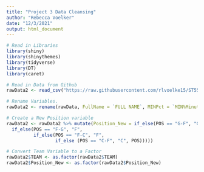 ```yaml
---
title: "Project 3 Data Cleansing"
author: "Rebecca Voelker"
date: "12/3/2021"
output: html_document
---
```


```r

# Read in Libraries
library(shiny)
library(shinythemes)
library(tidyverse)
library(DT)
library(caret)

# Read in Data from Github
rawData2 <- read_csv("https://raw.githubusercontent.com/rlvoelke15/ST558_Project3/main/rawData2.csv")

# Rename Variables.
rawData2 <- rename(rawData, FullName = `FULL NAME`, MINPct = `MIN%Minutes PercentagePercentage of team minutes used by a player while he was on the floor`, USGPct = `USG%Usage RateUsage rate, a.k.a., usage percentage is an estimate of the percentage of team plays used by a player while he was on the floor`, TOPct = `TO%Turnover RateA metric that estimates the number of turnovers a player commits per 100 possessions`, eFGPct = `eFG%Effective Shooting PercentageWith eFG%, three-point shots made are worth 50% more than two-point shots made. eFG% Formula=(FGM+ (0.5 x 3PM))/FGA`, TSPct = `TS%True Shooting PercentageTrue shooting percentage is a measure of shooting efficiency that takes into account field goals, 3-point field goals, and free throws.`, PPG = `PPGPointsPoints per game.`, RPG = `RPGReboundsRebounds per game.`, TRBPct = `TRB%Total Rebound PercentageTotal rebound percentage is estimated percentage of available rebounds grabbed by the player while the player is on the court.`, APG = `APGAssistsAssists per game.`, ASTPct = `AST%Assist PercentageAssist percentage is an estimated percentage of teammate field goals a player assisted while the player is on the court`, SPG = `SPGStealsSteals per game.`, BPG = `BPGBlocksBlocks per game.`, TOPG = `TOPGTurnoversTurnovers per game.`, VersatilityIndex = `VIVersatility IndexVersatility index is a metric that measures a player’s ability to produce in points, assists, and rebounds. The average player will score around a five on the index, while top players score above 10`, ORTG = `ORTGOffensive RatingIndividual offensive rating is the number of points produced by a player per 100 total individual possessions.`, DRTG = `DRTGDefensive RatingIndividual defensive rating estimates how many points the player allowed per 100 possessions he individually faced while staying on the court.`)

# Create a New Position variable
rawData2 <- rawData2 %>% mutate(Position_New = if_else(POS == "G-F", "G",
  if_else(POS == "F-G", "F", 
          if_else(POS == "F-C", "F",
                  if_else (POS == "C-F", "C", POS)))))

# Convert Team Variable to a Factor
rawData2$TEAM <- as.factor(rawData2$TEAM)
rawData2$Position_New <- as.factor(rawData2$Position_New)


```
